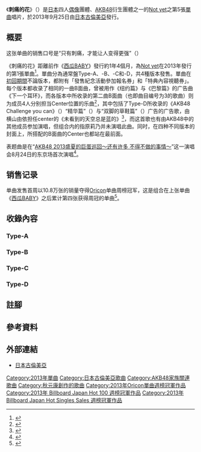 {{Infobox Single 
| Name            = 刺痛的花
| Artist          = [[Not_yet|Not yet]]
| Album           = 
| A-side          = 
| B-side          = 下一个耳环<br>如手拉住手（Type-A）<br>爆炸制作人（Type-B）<br>微小的我的抵抗（Type-C）<br>未看到的天空总是蓝的（Type-D）
| Cover           = 
| Released        = 2013年9月25日
| Format          = [[單曲|單曲]]
| Recorded        = 2013年<br/>{{JPN}}
| Genre           = [[J-POP|J-POP]]
| Length          = 27:28（Type-A）<br/>26:52（Type-B）<br/>25:36（Type-C）<br/>25:36（Type-D）
| Label           = [[日本古倫美亞|日本古倫美亞]]
| Writer          = [[秋元康|秋元康]]（作詞）<br/>{{link-ja|高田暁|高田暁}}（作曲 #1）<br/>川島有真（作曲 #2）<br/>{{link-ja|吉木絵里子|吉木絵里子}}（作曲 Type-A #3）<br/>加藤大和（作曲 Type-B #3）<br/>{{link-ja|木村有希|木村有希 (作曲家)}}（作曲 Type-C #3）<br/>福田貴訓（作曲 Type-D #3）
| Producer        = 秋元康
| Certification   = 
| Chart position = 
| Last single    = [[西瓜BABY|西瓜BABY]]<br/>（2012年）
| This single    = '''刺痛的花'''<br/>（2013年）
| Next single    = 
| Misc           = 
}}
{{Japanese
| japanese = ヒリヒリの花
| kana = ヒリヒリのはな
| romaji = Hirihiri No Hana
}}
《'''刺痛的花'''》（{{lang-ja|ヒリヒリの花}}）是[[日本|日本]]四人[[日本偶像|偶像]]團體、[[AKB48|AKB48]]衍生團體之一的[[Not_yet|Not yet]]之第5張[[單曲|單曲]]唱片，於2013年9月25日由[[日本古倫美亞|日本古倫美亞]]發行。

== 概要 ==
这张单曲的销售口号是“只有刺痛，才能让人变得更强”（{{lang-ja|ヒリヒリの数だけ、人は強くなる}}）

《刺痛的花》距離前作《[[西瓜BABY|西瓜BABY]]》發行約1年4個月，為[[Not_yet|Not yet]]在2013年發行的第1張單曲<ref>{{cite web |url=http://natalie.mu/music/news/97949 |language=ja |title=<span lang="ja">AKB48、選抜ソロ曲連発＆Not yet「ヒリヒリの花」初披露</span> |publisher=[[娜塔莉_(網站)|natalie]] |date=2013-08-25 |accessdate=2013-09-01 |archive-date=2013-08-27 |archive-url=https://web.archive.org/web/20130827093900/http://natalie.mu/music/news/97949 |dead-url=no }}</ref>。單曲分為通常盤Type-A、-B、-C和-D，共4種版本發售。單曲在[[限定版|初回期間]]不論版本，都附有「發售紀念活動參加報名券」和「特典內容視聽券」。每个版本都收录了相同的一曲B面曲，曾被用作{{link-ja|外为online|外為オンライン}}《纽约篇》与《巴黎篇》的广告曲《下一个耳环》，而各版本中所收录的第二曲B面曲（也即曲目编号为3的歌曲）则为成员4人分别担当Center位置的乐曲<ref>{{cite web |url=http://natalie.mu/music/news/97151 |language=ja |title=<span lang="ja">Not yet、1年4カ月ぶりシングルで各センター曲＆ジャケ</span> |publisher=[[娜塔莉_(網站)|natalie]] |date=2013-08-14 |accessdate=2013-09-01 |archive-date=2013-08-17 |archive-url=https://web.archive.org/web/20130817055239/http://natalie.mu/music/news/97151 |dead-url=no }}</ref>，其中包括了Type-D所收录的{{link-ja|U-CAN|ユーキャン}}《AKB48 Challenge you can》（{{lang|ja|AKB48 チャレンジユーキャン!}}）“精华篇”（{{lang|ja|ダイジェスト}}）与“双脚的草鞋篇”（{{lang|ja|二足のわらじ}}）广告的广告歌，由横山由依担任center的《未看到的天空总是蓝的》<ref>{{cite web |url=http://www.oricon.co.jp/news/music/2027373/full/ |language=ja |title=<span lang="ja">AKB横山初センター曲お披露目　ステージで新CM撮影も</span> |publisher=[[oricon|oricon]] |date=2013-08-08 |accessdate=2013-09-01 |archive-date=2013-08-13 |archive-url=https://web.archive.org/web/20130813112058/http://www.oricon.co.jp/news/music/2027373/full/ |dead-url=no }}</ref>，而这首歌也有由AKB48中的其他成员参加演唱，但组合内的指原莉乃并未演唱此曲。同时，在四种不同版本的封面上，所搭配的B面曲的Center也都站在最前面。

表题曲是在“[[AKB48_2013盛夏的巨蛋巡回〜还有许多_不得不做的事情〜|AKB48 2013盛夏的巨蛋巡回〜还有许多 不得不做的事情〜]]”这一演唱会8月24日的东京场首次演唱<ref>{{cite web|url=http://www.oricon.co.jp/news/music/2027944/full/|language=ja|title=<span lang="ja">大島＆指原らNot yet新曲初披露「お久しぶりです」</span>|publisher=[[oricon|oricon]]|date=2013-08-24|accessdate=2013-09-01|archive-date=2019-09-19|archive-url=https://web.archive.org/web/20190919000932/https://www.oricon.co.jp/news/2027944/full/|dead-url=no}}</ref>。

== 销售记录 ==
单曲发售首周以10.8万张的销量夺得[[Oricon公信榜|Oricon]]单曲周榜冠军，这是组合在上张单曲《[[西瓜BABY|西瓜BABY]]》之后累计第四张获得周冠的单曲<ref>{{Cite news|script-title=ja:【オリコン】Not yet新曲が2作連続シングル首位|language=ja|newspaper=ORICON STYLE|publisher=[[Oricon|Oricon]]|date=2013-10-01|url=http://www.oricon.co.jp/news/music/2029222/full/|accessdate=2013-11-03|archive-date=2013-10-14|archive-url=https://web.archive.org/web/20131014052637/http://www.oricon.co.jp/news/music/2029222/full/|dead-url=no}}</ref>。
== 收錄內容 ==
=== Type-A ===
{{tracklist
| headline        = CD
| extra_column    = 編曲
| title1          = 刺痛的花
| lyrics1         = [[秋元康|秋元康]]
| music1          = {{link-ja|高田暁|高田暁}}
| extra1          = {{link-ja|野中MASA雄一|野中“まさ”雄一}}
| note1           = {{lang|ja|ヒリヒリの花}}
| length1         = 5:02
| title2          = 下一个耳环
| lyrics2         = 秋元康
| music2          = 川島有真
| extra2          = {{link-ja|板垣祐介|板垣祐介}}
| note2           = {{lang|ja|次のピアス}}
| length2         = 4:08
| title3          = 如手拉住手
| lyrics3         = 秋元康
| music3          = {{link-ja|吉木絵里子|吉木絵里子}}
| extra3          = 野中MASA雄一
| note3           = {{lang|ja|もしも、手を繋いでいたら}}）（[[大岛优子|大岛优子]]center
| length3         = 4:34
| title4          = 刺痛的花（off vocal ver.）
| lyrics4         = －
| music4          = －
| extra4          = －
| length4         = 5:02
| title5          = 下一个耳环（off vocal ver.）
| lyrics5         = －
| music5          = －
| extra5          = －
| length5         = 4:08
| title6          = 如手拉住手（off vocal ver.）
| lyrics6         = －
| music6          = －
| extra6          = －
| length6         = 4:34
}}
{{Tracklist
| headline = DVD
| collapsed = yes
| title1 = 《刺痛的花》Music Clip
| title2 = 《刺痛的兼职工作》（{{lang|ja|ヒリヒリアルバイト}}）大岛編、北原編
}} 


=== Type-B ===
{{tracklist
| headline        = CD
| extra_column    = 編曲
| title1          = 刺痛的花
| lyrics1         = 秋元康
| music1          = 高田暁
| extra1          = 野中MASA雄一
| length1         = 5:02
| title2          = 下一个耳环
| lyrics2         = 秋元康
| music2          = 川島有真
| extra2          = 板垣祐介
| length2         = 4:08
| title3          = 爆炸制作人
| lyrics3         = 秋元康
| music3          = 加藤大和
| extra3          = 佐佐木裕
| note3           = {{lang|ja|爆発プロフェッサー}}）（[[指原莉乃|指原莉乃]]center
| length3         = 4:16
| title4          = 刺痛的花（off vocal ver.）
| lyrics4         = －
| music4          = －
| extra4          = －
| length4         = 5:02
| title5          = 下一个耳环（off vocal ver.）
| lyrics5         = －
| music5          = －
| extra5          = －
| length5         = 4:08
| title6          = 爆炸制作人（off vocal ver.）
| lyrics6         = －
| music6          = －
| extra6          = －
| length6         = 4:16
}}
{{Tracklist
| headline = DVD
| collapsed = yes
| title1 = 《刺痛的花》Music Clip
| title2 = 《刺痛的花》Making
| title3 = 《刺痛的兼职工作》指原編、横山編
}}


=== Type-C ===
{{tracklist
| headline        = CD
| extra_column    = 編曲
| title1          = 刺痛的花
| lyrics1         = 秋元康
| music1          = 高田暁
| extra1          = 野中MASA雄一
| length1         = 5:02
| title2          = 下一个耳环
| lyrics2         = 秋元康
| music2          = 川島有真
| extra2          = 板垣祐介
| length2         = 4:08
| title3          = 微小的我的抵抗
| lyrics3         = 秋元康
| music3          = {{link-ja|木村有希|木村有希 (作曲家)}}
| extra3          = 増田武史
| note3           = {{lang|ja|ささやかな僕の抵抗}}）（[[北原里英|北原里英]]center
| length3         = 3:38
| title4          = 刺痛的花（off vocal ver.）
| lyrics4         = －
| music4          = －
| extra4          = －
| length4         = 5:02
| title5          = 下一个耳环（off vocal ver.）
| lyrics5         = －
| music5          = －
| extra5          = －
| length5         = 4:08
| title6          = 微小的我的抵抗（off vocal ver.）
| lyrics6         = －
| music6          = －
| extra6          = －
| length6         = 3:38
}}
{{Tracklist
| headline = DVD
| collapsed = yes
| title1 = 《刺痛的花》Music Clip
| title2 = 《西瓜BABY》发行纪念活动
}}


=== Type-D ===
{{tracklist
| headline        = CD
| extra_column    = 編曲
| title1          = 刺痛的花
| lyrics1         = 秋元康
| music1          = 高田暁
| extra1          = 野中MASA雄一
| length1         = 5:02
| title2          = 下一个耳环
| lyrics2         = 秋元康
| music2          = 川島有真
| extra2          = 板垣祐介
| length2         = 4:08
| title3          = 未看到的天空总是蓝的
| lyrics3         = 秋元康
| music3          = 福田貴訓
| extra3          = 板垣祐介
| note3           = {{lang|ja|見えない空はいつでも青い}}）（[[横山由依|横山由依]]center）、（Yui Yokoyama with friends(from AKB48)名义<ref group="註">演唱成员：[[川荣李奈|川荣李奈]]、[[高橋南|高橋南]]（{{lang|ja|高橋みなみ}}）、横山由依、[[渡边麻友|渡边麻友]]、大島優子、北原里英、[[柏木由紀|柏木由紀]]、[[小嶋陽菜|小嶋陽菜]]、[[島崎遥香|島崎遥香]]</ref>
| length3         = 3:38
| title4          = 刺痛的花（off vocal ver.）
| lyrics4         = －
| music4          = －
| extra4          = －
| length4         = 5:02
| title5          = 下一个耳环（off vocal ver.）
| lyrics5         = －
| music5          = －
| extra5          = －
| length5         = 4:08
| title6          = 未看到的天空总是蓝的（off vocal ver.）
| lyrics6         = －
| music6          = －
| extra6          = －
| length6         = 3:38
}}

== 註腳 ==
{{Reflist|group="註"}}

== 參考資料 == 
{{Reflist}}

== 外部連結 ==
* [http://columbia.jp/notyet/ 日本古倫美亞]{{Wayback|url=http://columbia.jp/notyet/ |date=20110314171420 }}{{ja icon}}

{{Not yet (团体)}}
{{Oricon單曲週榜冠軍 (2013年)|2013年10月7日}}
{{Billboard JAPAN Hot 100 週榜冠軍 (2013年)}}
{{Billboard Japan Hot Singles Sales 週榜冠軍 (2013年)|2013年10月7日}}

{{DEFAULTSORT:Hirihiri No Hana}}
[[Category:2013年單曲|Category:2013年單曲]]
[[Category:日本古倫美亞歌曲|Category:日本古倫美亞歌曲]]
[[Category:AKB48家族關連歌曲|Category:AKB48家族關連歌曲]]
[[Category:秋元康創作的歌曲|Category:秋元康創作的歌曲]]
[[Category:2013年Oricon單曲週榜冠軍作品|Category:2013年Oricon單曲週榜冠軍作品]]
[[Category:2013年_Billboard_Japan_Hot_100_週榜冠軍作品|Category:2013年 Billboard Japan Hot 100 週榜冠軍作品]]
[[Category:2013年_Billboard_Japan_Hot_Singles_Sales_週榜冠軍作品|Category:2013年 Billboard Japan Hot Singles Sales 週榜冠軍作品]]